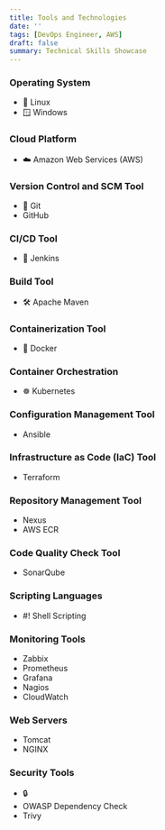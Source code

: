 ```yaml
---
title: Tools and Technologies
date: ''
tags: [DevOps Engineer, AWS]
draft: false
summary: Technical Skills Showcase
---
```


### Operating System
- 🐧 Linux
- 🪟 Windows

### Cloud Platform
- ☁️ Amazon Web Services (AWS)

### Version Control and SCM Tool
- 🐙 Git
- GitHub

### CI/CD Tool
- 🔧 Jenkins

### Build Tool
- 🛠️ Apache Maven

### Containerization Tool
- 🐳 Docker

### Container Orchestration
- ☸️ Kubernetes

### Configuration Management Tool
- Ansible

### Infrastructure as Code (IaC) Tool
- Terraform

### Repository Management Tool
- Nexus
- AWS ECR

### Code Quality Check Tool
- SonarQube

### Scripting Languages
- #! Shell Scripting

### Monitoring Tools
- Zabbix
- Prometheus
- Grafana
- Nagios
- CloudWatch

### Web Servers
- Tomcat
- NGINX

### Security Tools
- 🔒 
- OWASP Dependency Check
- Trivy

